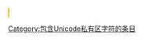 <dfn class="unicode-pua" style="border: 1px solid orange; background: yellow; font-style: normal; cursor: help;" title="此处原字符使用了Unicode私有区编码而无法识别，请协助查实修正。{{#if:{{{1|}}}|原字符为：{{{1}}}，请注意在不同系统中的显示可能完全不同。{{PUA/guess|{{{1}}}}}}}">{{{1|&#65533;}}}</dfn><includeonly>[[Category:包含Unicode私有区字符的条目]]</includeonly><noinclude>{{doc}}</noinclude>